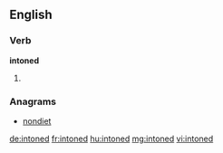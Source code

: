 ==English==

===Verb===
'''intoned'''

# {{past of|[[intone]]}}

===Anagrams===
* [[nondiet#English|nondiet]]

[[de:intoned]]
[[fr:intoned]]
[[hu:intoned]]
[[mg:intoned]]
[[vi:intoned]]